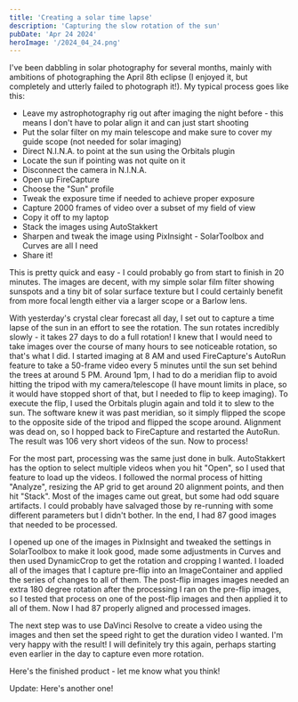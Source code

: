 ```yaml
---
title: 'Creating a solar time lapse'
description: 'Capturing the slow rotation of the sun'
pubDate: 'Apr 24 2024'
heroImage: '/2024_04_24.png'
---
```



I've been dabbling in solar photography for several months, mainly with ambitions of photographing the April 8th eclipse (I enjoyed it, but completely and utterly failed to photograph it!). My typical process goes like this:

- Leave my astrophotography rig out after imaging the night before - this means I don't have to polar align it and can just start shooting
- Put the solar filter on my main telescope and make sure to cover my guide scope (not needed for solar imaging)
- Direct N.I.N.A. to point at the sun using the Orbitals plugin
- Locate the sun if pointing was not quite on it
- Disconnect the camera in N.I.N.A.
- Open up FireCapture
- Choose the "Sun" profile
- Tweak the exposure time if needed to achieve proper exposure
- Capture 2000 frames of video over a subset of my field of view
- Copy it off to my laptop
- Stack the images using AutoStakkert
- Sharpen and tweak the image using PixInsight - SolarToolbox and Curves are all I need
- Share it!

This is pretty quick and easy - I could probably go from start to finish in 20 minutes. The images are decent, with my simple solar film filter showing sunspots and a tiny bit of solar surface texture but I could certainly benefit from more focal length either via a larger scope or a Barlow lens.

With yesterday's crystal clear forecast all day, I set out to capture a time lapse of the sun in an effort to see the rotation. The sun rotates incredibly slowly - it takes 27 days to do a full rotation! I knew that I would need to take images over the course of many hours to see noticeable rotation, so that's what I did. I started imaging at 8 AM and used FireCapture's AutoRun feature to take a 50-frame video every 5 minutes until the sun set behind the trees at around 5 PM. Around 1pm, I had to do a meridian flip to avoid hitting the tripod with my camera/telescope (I have mount limits in place, so it would have stopped short of that, but I needed to flip to keep imaging). To execute the flip, I used the Orbitals plugin again and told it to slew to the sun. The software knew it was past meridian, so it simply flipped the scope to the opposite side of the tripod and flipped the scope around. Alignment was dead on, so I hopped back to FireCapture and restarted the AutoRun. The result was 106 very short videos of the sun. Now to process!

<ImageFromPath imagePath="2024_04_24/autostakkert.png" alt="Using AutoStakkert 3 for bulk stacking" />

For the most part, processing was the same just done in bulk. AutoStakkert has the option to select multiple videos when you hit "Open", so I used that feature to load up the videos. I followed the normal process of hitting "Analyze", resizing the AP grid to get around 20 alignment points, and then hit "Stack". Most of the images came out great, but some had odd square artifacts. I could probably have salvaged those by re-running with some different parameters but I didn't bother. In the end, I had 87 good images that needed to be processed.

<ImageFromPath imagePath="2024_04_24/pixinsight.png" alt="Using SolarToolbox in PixInsight" />

I opened up one of the images in PixInsight and tweaked the settings in SolarToolbox to make it look good, made some adjustments in Curves and then used DynamicCrop to get the rotation and cropping I wanted. I loaded all of the images that I capture pre-flip into an ImageContainer and applied the series of changes to all of them. The post-flip images images needed an extra 180 degree rotation after the processing I ran on the pre-flip images, so I tested that process on one of the post-flip images and then applied it to all of them. Now I had 87 properly aligned and processed images.

The next step was to use DaVinci Resolve to create a video using the images and then set the speed right to get the duration video I wanted. I'm very happy with the result! I will definitely try this again, perhaps starting even earlier in the day to capture even more rotation.

Here's the finished product - let me know what you think!

<YouTube id="https://youtu.be/Vu4NvicdiHs" />

Update: Here's another one!

<YouTube id="https://www.youtube.com/shorts/MH7QLlTFk7g" />